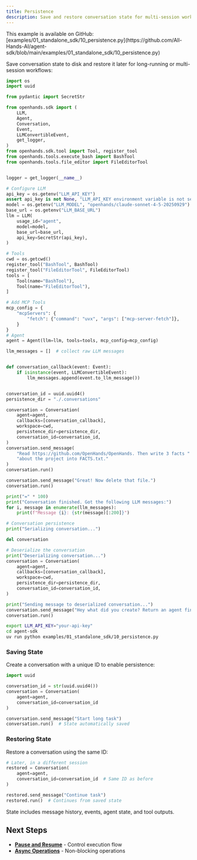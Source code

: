 ```yaml
---
title: Persistence
description: Save and restore conversation state for multi-session workflows.
---
```


<Note>
This example is available on GitHub: [examples/01_standalone_sdk/10_persistence.py](https://github.com/All-Hands-AI/agent-sdk/blob/main/examples/01_standalone_sdk/10_persistence.py)
</Note>

Save conversation state to disk and restore it later for long-running or multi-session workflows:

```python icon="python" expandable examples/01_standalone_sdk/10_persistence.py
import os
import uuid

from pydantic import SecretStr

from openhands.sdk import (
    LLM,
    Agent,
    Conversation,
    Event,
    LLMConvertibleEvent,
    get_logger,
)
from openhands.sdk.tool import Tool, register_tool
from openhands.tools.execute_bash import BashTool
from openhands.tools.file_editor import FileEditorTool


logger = get_logger(__name__)

# Configure LLM
api_key = os.getenv("LLM_API_KEY")
assert api_key is not None, "LLM_API_KEY environment variable is not set."
model = os.getenv("LLM_MODEL", "openhands/claude-sonnet-4-5-20250929")
base_url = os.getenv("LLM_BASE_URL")
llm = LLM(
    usage_id="agent",
    model=model,
    base_url=base_url,
    api_key=SecretStr(api_key),
)

# Tools
cwd = os.getcwd()
register_tool("BashTool", BashTool)
register_tool("FileEditorTool", FileEditorTool)
tools = [
    Tool(name="BashTool"),
    Tool(name="FileEditorTool"),
]

# Add MCP Tools
mcp_config = {
    "mcpServers": {
        "fetch": {"command": "uvx", "args": ["mcp-server-fetch"]},
    }
}
# Agent
agent = Agent(llm=llm, tools=tools, mcp_config=mcp_config)

llm_messages = []  # collect raw LLM messages


def conversation_callback(event: Event):
    if isinstance(event, LLMConvertibleEvent):
        llm_messages.append(event.to_llm_message())


conversation_id = uuid.uuid4()
persistence_dir = "./.conversations"

conversation = Conversation(
    agent=agent,
    callbacks=[conversation_callback],
    workspace=cwd,
    persistence_dir=persistence_dir,
    conversation_id=conversation_id,
)
conversation.send_message(
    "Read https://github.com/OpenHands/OpenHands. Then write 3 facts "
    "about the project into FACTS.txt."
)
conversation.run()

conversation.send_message("Great! Now delete that file.")
conversation.run()

print("=" * 100)
print("Conversation finished. Got the following LLM messages:")
for i, message in enumerate(llm_messages):
    print(f"Message {i}: {str(message)[:200]}")

# Conversation persistence
print("Serializing conversation...")

del conversation

# Deserialize the conversation
print("Deserializing conversation...")
conversation = Conversation(
    agent=agent,
    callbacks=[conversation_callback],
    workspace=cwd,
    persistence_dir=persistence_dir,
    conversation_id=conversation_id,
)

print("Sending message to deserialized conversation...")
conversation.send_message("Hey what did you create? Return an agent finish action")
conversation.run()
```

```bash Running the Example
export LLM_API_KEY="your-api-key"
cd agent-sdk
uv run python examples/01_standalone_sdk/10_persistence.py
```

### Saving State

Create a conversation with a unique ID to enable persistence:

```python highlight={3-6}
import uuid

conversation_id = str(uuid.uuid4())
conversation = Conversation(
    agent=agent,
    conversation_id=conversation_id
)

conversation.send_message("Start long task")
conversation.run()  # State automatically saved
```

### Restoring State

Restore a conversation using the same ID:

```python highlight={3-4}
# Later, in a different session
restored = Conversation(
    agent=agent,
    conversation_id=conversation_id  # Same ID as before
)

restored.send_message("Continue task")
restored.run()  # Continues from saved state
```

State includes message history, events, agent state, and tool outputs.

## Next Steps

- **[Pause and Resume](/sdk/guides/pause-and-resume)** - Control execution flow
- **[Async Operations](/sdk/guides/async)** - Non-blocking operations

